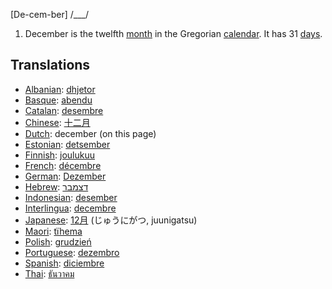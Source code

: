 [De-cem-ber] /___/

#December is the twelfth [[month]] in the Gregorian [[calendar]]. It has 31 [[day]]s.

==Translations==
*[[Albanian]]: [[dhjetor]]
*[[Basque]]: [[abendu]]
*[[Catalan]]: [[desembre]]
*[[Chinese]]: [[十二月]]
*[[Dutch]]: december (on this page)
*[[Estonian]]: [[detsember]]
*[[Finnish]]: [[joulukuu]]
*[[French]]: [[décembre]]
*[[German]]: [[Dezember]]
*[[Hebrew]]: [[דצמבר]]
*[[Indonesian]]: [[desember]]
*[[Interlingua]]: [[decembre]]
*[[Japanese]]: [[12月]] (じゅうにがつ, juunigatsu)
*[[Maori]]: [[tïhema]]
*[[Polish]]: [[grudzień]]
*[[Portuguese]]: [[dezembro]]
*[[Spanish]]: [[diciembre]]
*[[Thai]]: [[ธันวาคม]]